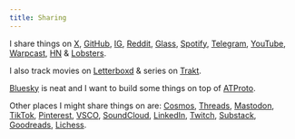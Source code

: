 ```yaml
---
title: Sharing
---
```


I share things on [X](https://x.com/nikivdev), [GitHub](https://github.com/nikivdev), [IG](https://instagram.com/nikiv.dev), [Reddit](https://reddit.com/user/nikivi), [Glass](https://glass.photo/nikiv), [Spotify](https://open.spotify.com/user/nikitavoloboev), [Telegram](https://t.me/nikivi_channel), [YouTube](https://youtube.com/@nikivdev), [Warpcast](https://warpcast.com/nikiv), [HN](https://news.ycombinator.com/user?id=nikivi) & [Lobsters](https://lobste.rs/~nikivi).

I also track movies on [Letterboxd](https://letterboxd.com/nikivi) & series on [Trakt](https://trakt.tv/users/nikiv).

[Bluesky](https://bsky.app/profile/nikiv.dev) is neat and I want to build some things on top of [ATProto](https://atproto.com).

Other places I might share things on are: [Cosmos](https://cosmos.so/nikiv), [Threads](https://threads.net/@nikiv.dev), [Mastodon](https://merveilles.town/@nikivi), [TikTok](https://tiktok.com/@nikivdev), [Pinterest](https://pinterest.com/nikivdev), [VSCO](https://vsco.co/nikivdev/gallery), [SoundCloud](https://soundcloud.com/nikivdev), [LinkedIn](https://linkedin.com/in/nikitavoloboev), [Twitch](https://twitch.tv/nikivdev), [Substack](https://substack.com/@nikivi), [Goodreads](https://goodreads.com/nikivdev), [Lichess](https://lichess.org/@/nikivi).
